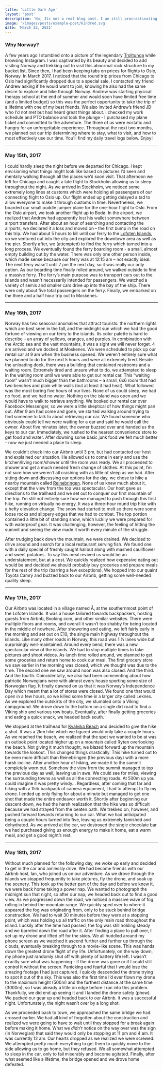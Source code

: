 ```yaml
---
title: 'Little Dark Age'
layout: 'post'
description: 'No, Its not a real blog post. I am still procrastinating.'
image: '/images/posts/example-post/kindred.svg'
date: 'March 22, 2021'
---
```


### Why Norway?

A few years ago I stumbled onto a picture of the legendary [Trolltunga](https://www.visitnorway.com/places-to-go/fjord-norway/the-hardangerfjord-region/listings-hardanger-fjord/trolltunga/8625/) while browsing Instagram. I was captivated by its beauty and decided to add visiting Norway and trekking out to visit this abnormal rock structure to my bucket list. Since then, I had been keeping tabs on prices for flights to Oslo, Norway. In March 2017, I noticed that the round trip prices from Chicago to Oslo had significantly dropped due to a special sale. I contacted my friend Andrew asking if he would want to join, knowing he also had the same desire to explore and hike through Norway. Andrew was starting physical therapy school at the end of summer and would soon have limited free time (and a limited budget) so this was the perfect opportunity to take the trip of a lifetime with one of my best friends. We also invited Andrew’s friend JD who I'd not met but had heard great things about. I checked my work schedule and PTO balance and took the plunge - I purchased my plane ticket and committed to the adventure. The three of us were ecstatic and hungry for an unforgettable experience. Throughout the next two months, we planned out our trip determining where to stay, what to visit, and how to most effectively use our time. You'll find my daily travel logs below. Enjoy!

---

### May 15th, 2017

I could hardly sleep the night before we departed for Chicago. I kept envisioning what things might look like based on pictures I’d seen and mentally walking through all the places we’d soon visit. That afternoon we left for Chicago and caught a late flight to Stockholm allowing us to sleep throughout the night. As we arrived in Stockholm, we noticed some extremely long lines at customs which were holding all passengers of our connecting flight to Oslo up. Our flight ended up getting delayed a tad to allow everyone to make it through customs in time. Nevertheless, we boarded our small puddle jumper plane for the one-hour flight to Oslo. From the Oslo airport, we took another flight up to Bodø. In the airport, we realized that Andrew had apparently lost his wallet somewhere between airport transfers. After about an hour of searching and contacting the airports, we declared it a loss and moved on – the first bump in the road on this trip. We had about 5 hours to kill until our ferry to the [Lofoten Islands](https://www.visitnorway.com/places-to-go/northern-norway/the-lofoten-islands/), so we ventured out into the city and explored the downtown area as well as the pier. Shortly after, we (attempted) to find the ferry which turned into a long process. We eventually found the ferry boarding room - a small, almost empty building out by the water. There was only one other person inside, which made sense because our ferry was at 12:15 am – not exactly ideal. The next ferry wasn’t until 7 pm the next day, so it was really our only option. As our boarding time finally rolled around, we walked outside to find a massive ferry. The ferry’s main purpose was to transport cars out to the islands and wasn't necessarily intended for passengers. We watched a variety of semis and smaller cars drive up into the bay of the ship. There were only about five total passengers on the ferry. Finally, we embarked on the three and a half hour trip out to Moskenes.

---

### May 16th, 2017

Norway has two seasonal anomalies that attract tourists: the northern lights which are best seen in the fall, and the midnight sun which we had the good fortune of viewing on our ferry to the islands. Its color palette is hard to describe – an array of yellows, oranges, and purples. In combination with the Arctic sea and the vast mountains, it was a sight we will never forget. 4 am arrived and we docked at Moskenes. We were scheduled to pick up our rental car at 9 am when the business opened. We weren’t entirely sure what we planned to do for the next 5 hours and were all extremely tired. Beside the unloading dock, there was a building that contained restrooms and a waiting room. Extremely tired and unsure what to do, we attempted to sleep in the waiting room until we were able to get our rental car. This “waiting room” wasn’t much bigger than the bathrooms – a small, 6x6 room that had two benches and plain white walls (but at least it had heat). What followed was the most boring five hours of our lives. None of us could sleep, we had no food, and we had no water. Nothing on the island was open and we would have to walk to retrieve anything. We booked our rental car over Facebook Messenger, so we were a little skeptical of how things might pan out. After 9 am had come and gone, we started walking around trying to find someone to talk to about retrieving our car. We found someone who obviously could tell we were waiting for a car and said he would call the owner. About five minutes later, the owner buzzed over and handed us the keys to our car. Immediately, we rushed to the nearest convenience store to get food and water. After downing some basic junk food we felt much better - now we just needed a place to sleep.

We couldn’t check into our Airbnb until 3 pm, but had contacted our host and explained our situation. He allowed us to come in early and use the kitchen/living room/shower until the room was ready. We all proceeded to shower and get a much needed fresh change of clothes. At this point, I’m not sure how we weren’t all crashing with as little of sleep as we had. After sitting down and discussing our options for the day, we chose to hike a nearby mountain called [Reinebringen](https://www.tripadvisor.com/Attraction_Review-g1527771-d7262979-Reviews-Reinebringen-Reine_Moskenes_Municipality_Moskenesoy_Lofoten_Islands_Nordland_Nor.html). None of us knew much about it, except that the view from the top was spectacular. Our host gave us directions to the trailhead and we set out to conquer our first mountain of the trip. I’m still not entirely sure how we managed to push through this first hike, running on virtually no energy. It was a three-hour round trip hike with a hefty elevation change. The snow had started to melt so there were some loose rocks and slippery edges that we had to combat. The top portion contained a little bit of standing snow, which luckily we were prepared for with waterproof gear. It was challenging, however, the feeling of hitting the summit and seeing the view made it worth every minute of the struggle.

After trudging back down the mountain, we were drained. We decided to drive around and search for a local restaurant serving fish. We found one with a daily special of freshly caught halibut along with mashed cauliflower and sweet potatoes. To say this meal revived us would be an understatement, but at a cost. We quickly realized how expensive eating out would be and decided we should probably buy groceries and prepare meals for the rest of the trip (barring a few exceptions). We hopped into our quaint Toyota Camry and buzzed back to our Airbnb, getting some well-needed quality sleep.

---

### May 17th, 2017

Our Airbnb was located in a village named Å, at the southernmost point of the Lofoten Islands. It was a house tailored towards backpackers, hosting guests from Airbnb, Booking.com, and other similar websites. There were multiple floors and rooms, and overall it wasn’t too shabby for being located in the middle of nowhere. After showering and eating, we left fairly early in the morning and set out on E10, the single main highway throughout the islands. Like many other roads in Norway, this road was 1 ½ lanes wide but surprisingly well-maintained. Around every bend, there was a new spectacular view of the islands. We had to stop multiple times to take pictures and shoot videos. As lunch time rolled around, we planned to get some groceries and return home to cook our meal. The first grocery store we saw earlier in the morning was closed, which we thought was due to the time. The second one we saw around noon was also closed. And the third. And the fourth. Coincidentally, we also had been commenting about how patriotic Norwegians were with almost every house sporting some size of Norwegian flag. It finally dawned on us that it was Norway’s Independence Day which meant that a lot of stores were closed. We found one that would open in a few hours, so we killed some time in a larger city called Leknes. As we explored the outskirts of the city, we stumbled onto a Viking campground. We drove down to the bottom on a single dirt road to find a Viking ship and various row boats. Eventually, after finally getting groceries and eating a quick snack, we headed back south.


We stopped at the trailhead for [Kvalvika Beach](http://www.68north.com/outdoors/hiking-kvalvika-beach/) and decided to give the hike a shot. It was a 2km hike which we figured would only take a couple hours. As we reached the beach, we realized that the spot we wanted to be at was an outlook point located higher up on a mountain called Ryten overlooking the beach. Not giving it much thought, we blazed forward up the mountain towards the lookout. This changed things drastically. This hike turned out to be even more difficult than Reinebringen (the previous day) with a more harsh incline. After another hour of hiking, we made it to the summit completely worn out. Somehow the view from the summit managed to top the previous day as well, leaving us in awe. We could see for miles, viewing the surrounding towns as well as all the connecting roads. At 500m up you could imagine it was pretty windy... Regardless, after coming that far and hiking with a 15lb backpack of camera equipment, I had to attempt to fly my drone. I ended up only flying for about a minute but managed to get one shot that made the entire endeavor worth it. Shortly after beginning our descent down, we had the harsh realization that the hike was so difficult because we had strayed from the beaten path. We trekked on, however, and pushed forward towards returning to our car. What we had anticipated being a couple hours turned into five, leaving us extremely famished and dehydrated. As we arrived at the car, we destroyed the single chocolate bar we had purchased giving us enough energy to make it home, eat a warm meal, and get a good night’s rest.

---

### May 18th, 2017

Without much planned for the following day, we woke up early and decided to get in the car and aimlessly drive. We had become friends with our Airbnb host, Ian, who joined us on our adventure. As we drove through the islands we stopped frequently to take pictures, fly the drone, and soak up the scenery. This took up the better part of the day and before we knew it, we were back home taking a power nap. We wanted to photograph the midnight sun that night, so after our nap, we headed back out to find a good view. As we progressed down the road, we noticed a massive wave of fog rolling in behind the mountain range. We quickly sped over to where it appeared the fog was originating from, only to be stuck behind bridge construction. We had to wait 30 minutes before they were at a stopping point, which was holding up all traffic on the only main road throughout the island. Luckily after the time had passed, the fog was still holding steady and we barreled down the road after it. After finding a place to pull over, I set up my drone and lifted off for the skies. We all huddled around my phone screen as we watched it ascend further and further up through the clouds, eventually breaking through to a movie-like scene. This was hands down the greatest drone flight of my life. Unfortunately, on the way down, my phone just randomly shut off with plenty of battery life left. I wasn’t exactly sure what was happening - if the drone was gone or if I could still control it without the screen. Panicking and fearful that I would lose the amazing footage I had just captured, I quickly descended the drone trying to spot it out of the sky. This was also the first time I’d ever flown my drone to the maximum height (500m) and the furthest distance at the same time (3000m), so I was already a little on edge before I ran into this problem. Thankfully, we did end up seeing it and I landed the drone safely (phew). We packed our gear up and headed back to our Airbnb. It was a successful night. Unfortunately, the night wasn’t over by a long shot.


As we proceeded back to town, we approached the same bridge we had crossed earlier. We had all kind of forgotten about the construction and realized we were going to have to wait until they stopped for a break again before making it home. What we _didn’t_ notice on the way over was the sign (in Norwegian) that said they would only be stopping at 11 pm and 4 am. It was currently 12 am. Our hearts dropped as we realized we were screwed. We attempted pretty much everything to get them to quickly move to the side allowing us to go home, but they refused. We all somewhat attempted to sleep in the car, only to fail miserably and become agitated. Finally, after what seemed like a lifetime, the bridge opened and we drove home defeated.